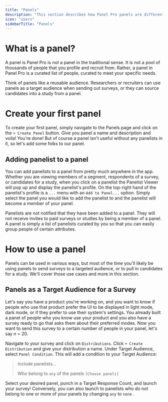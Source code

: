 ```yaml
---
title: "Panels"
description: "This section describes how Panel Pro panels are different from traditional panels, as well as the use cases for panels in Panel Pro."
icon: "users"
sidebarTitle: "Panels"
---
```


# What is a panel?

A panel is Panel Pro is not a panel in the traditional sense.  It is not a pool of thousands of people that you profile and recruit from.  Rather, a panel in Panel Pro is a curated list of people, curated to meet your specific needs.

Think of panels like a reusable audience.  Researchers or recruiters can use panels as a target audience when sending out surveys, or they can source candidates into a study from a panel.

# Create your first panel

To create your first panel, simply navigate to the Panels page and click on the `+ Create Panel` button.  Give you panel a name and description and voila\!  You're done\!  But of course a panel isn't useful without any panelists in it, so let's add some folks to our panel.

## Adding panelist to a panel

You can add panelists to a panel from pretty much anywhere in the app.  Whether you are viewing members of a segment, respondents of a survey, or candidates for a study, when you click on a panelist the Panelist Viewer will pop up and display the panelist's profile.  On the top-right hand of the panelist's profile is a `...` menu with an `Add to Panel...` option.  Simply select the panel you would like to add the panelist to and the panelist will become a member of your panel.

Panelists are not notified that they have been added to a panel.  They will not receive invites to paid surveys or studies by being a member of a panel.  A panel is simply a list of panelists curated by you so that you can easily group people of certain attributes.

# How to use a panel

Panels can be used in various ways, but most of the time you'll likely be using panels to send surveys to a targeted audience, or to pull in candidates for a study.  We'll cover those use cases and more in this section.

## Panels as a Target Audience for a Survey

Let's say you have a product you're working on, and you want to know if people who use that product prefer the UI to be displayed in light mode, dark mode, or if they prefer to use their system's settings.  You already built a panel of people who you know use your product and you also have a survey ready to go that asks them about their preferred modes.  Now you want to send this survey to a certain number of people in your panel, let's say n = 20.

Navigate to your survey and click on `Distributions`.  Click `+ Create Distribution` and give your distribution a name.  Under Target Audience, select `Panel Condition`.  This will add a condition to your Target Audience:

> Include panelists...
>
> Who belong to `any` of the panels `[Choose panels]`

Select your desired panel, punch in a Target Response Count, and launch your survey\!  Conversely, you can also launch to panelists who do not belong to one or more of your panels by changing `any` to `none` .